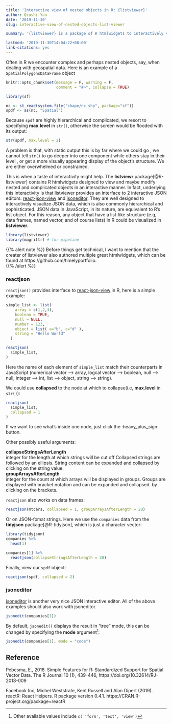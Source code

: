 ```yaml
---
title: 'Interactive view of nested objects in R: {listviewer}'
author: Qiushi Yan
date: '2019-11-30'
slug: interactive-view-of-nested-objects-list-viewer

summary: '{listviewer} is a package of R htmlwidgets to interactively view and maybe modify lists'

lastmod: '2019-11-30T14:04:22+08:00'
link-citations: yes
---
```



Often in R we encounter complex and perhaps nested objects, say, when dealing with geospatial data. Here is an example of a `SpatialPolygonsDataFrame` object  

```r
knitr::opts_chunk$set(message = F, warning = F,
                      comment = "#>", collapse = TRUE)
```


```r
library(sf)
```


```r
nc <- st_read(system.file("shape/nc.shp", package="sf"))
spdf <- as(nc, "Spatial")
```

Because `spdf` are highly hierarchical and complicated, we resort to specifying **max.level** in `str()`, otherwise the screen would be flooded with its output:   

```r
str(spdf, max.level = 2)
```

A problem is that, with static output this is by far where we could go , we cannot tell `str()` to go deeper into one component while others stay in their level , or get a more visually appearing display of the object's structure. We  are either overwhelmed or constrained.  

This is when a taste of interactivity might help. The **listviewr** package[@R-listviewer] contains R htmlwidgets designed to view and maybe modify nested and complicated objects in an interactive manner. In fact, underlying this interactivity is that listviewer provides an interface to 2 interactive JSON editors: [react-json-view](https://github.com/mac-s-g/react-json-view) and [jsoneditor](https://github.com/josdejong/jsoneditor). They are well designed to interactively visualize JSON data, which is also commonly hierarchical and sophisticated. JSON data in JavaScript, in its nature, are equivalent to R's list object. For this reason, any object that have a list-like structure (e.g, data frames, named vector, and of course lists) in R could be visualized in **listviewer**.    

```r
library(listviewer)
library(magrittr) # for pipeline 
```


{{% alert note %}}
Before things get technical, I want to mention that the creater of listviewer also authored multiple great htmlwidgets, which can be found at https://github.com/timelyportfolio.  
{{% /alert %}}

### reactjson  

`reactjson()` provides interface to [react-json-view](https://github.com/mac-s-g/react-json-view) in R, here is a simple example:  

```r
simple_list <- list(
    array = c(1,2,3),
    boolean = TRUE,
    null = NULL,
    number = 123,
    object = list( a="b", c="d" ),
    string = "Hello World"
  )
```

```r
reactjson(
  simple_list,
)
```

Here the name of each element of `simple_list` match their counterparts in JavaScript (numerical vector --> array, logcal vector --> boolean, null --> null, integer --> int, list --> object, string --> string).   

We could use **collapsed** to the node at which to collapse(i.e, **max.level** in `str()`):    

```r
reactjson(
  simple_list,
  collapsed = 1
)
```

If we want to see what's inside one node, just click the :heavy_plus_sign: button.    

Other possibly useful arguments:  

**collapseStringsAfterLength**  	
integer for the length at which strings will be cut off Collapsed strings are followed by an ellipsis. String content can be expanded and collapsed by clicking on the string value.  
**groupArraysAfterLength**  	
integer for the count at which arrays will be displayed in groups. Groups are displayed with bracket notation and can be expanded and collapsed. by clicking on the brackets.  

`reactjson` also works on data frames:  
```r
reactjson(mtcars, collapsed = 1, groupArraysAfterLength = 20)
```

Or on JSON-fomat strings. Here we use the `companies` data from the **tidyjson** package[@R-tidyjson], which is just a character vector:  

```r
library(tidyjson)
companies %>% 
  head(1)
```


```r
companies[1] %>% 
  reactjson(collapseStringsAfterLength = 20)
```


Finally, view our `spdf` object:  

```r
reactjson(spdf, collapsed = 2)
```




### jsoneditor  

[jsoneditor](https://github.com/josdejong/jsoneditor) is another very nice JSON interactive editor. All of the above examples should also work with jsoneditor.  

```r
jsonedit(companies[1])
```

By default, `jsonedit()` displays the result in "tree" mode, this can be changed by specifying the **mode** argument^[Other available values include `c( 'form', 'text', 'view')`]:  

```r
jsonedit(companies[1], mode = "code")
```







## Reference

Pebesma, E., 2018. Simple Features for R: Standardized Support for Spatial Vector
  Data. The R Journal 10 (1), 439-446, https://doi.org/10.32614/RJ-2018-009

Facebook Inc, Michel Weststrate, Kent Russell and Alan Dipert (2019). reactR: React
  Helpers. R package version 0.4.1. https://CRAN.R-project.org/package=reactR

